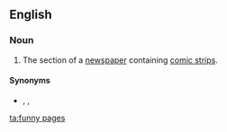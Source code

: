 ==English==
{{wikipedia|dab=funnies}}

===Noun===
{{head|en|noun|head=[[funny]] [[pages]]}}

# {{lb|en|pluralonly|comics}} The section of a [[newspaper]] containing [[comic strip]]s.

====Synonyms====
* {{sense|comic strip section of a newspaper}} {{l|en|comics}}, {{l|en|funny papers}}, {{l|en|funnies}}

[[ta:funny pages]]